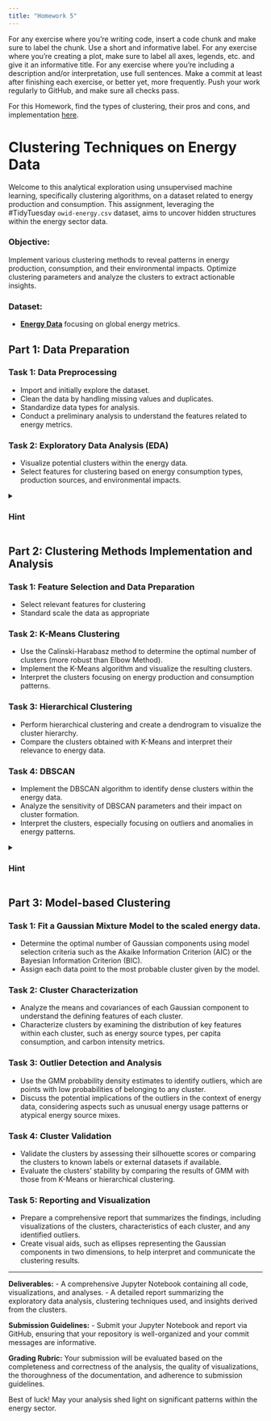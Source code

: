 ```yaml
---
title: "Homework 5"
---
```


For any exercise where you’re writing code, insert a code chunk and make
sure to label the chunk. Use a short and informative label. For any
exercise where you’re creating a plot, make sure to label all axes,
legends, etc. and give it an informative title. For any exercise where
you’re including a description and/or interpretation, use full
sentences. Make a commit at least after finishing each exercise, or
better yet, more frequently. Push your work regularly to GitHub, and make sure 
all checks pass.

For this Homework, find the types of clustering, their pros and cons, and implementation [here](https://datamineaz.org/tables/model-cheatsheet.html). 


# Clustering Techniques on Energy Data

Welcome to this analytical exploration using unsupervised machine learning, specifically clustering algorithms, on a dataset related to energy production and consumption. This assignment, leveraging the #TidyTuesday `owid-energy.csv` dataset, aims to uncover hidden structures within the energy sector data.

### Objective:
Implement various clustering methods to reveal patterns in energy production, consumption, and their environmental impacts. Optimize clustering parameters and analyze the clusters to extract actionable insights.

### Dataset:
- [**Energy Data**](https://github.com/rfordatascience/tidytuesday/tree/master/data/2023/2023-06-06) focusing on global energy metrics.

## Part 1: Data Preparation

### Task 1: Data Preprocessing
- Import and initially explore the dataset.
- Clean the data by handling missing values and duplicates.
- Standardize data types for analysis.
- Conduct a preliminary analysis to understand the features related to energy metrics.

### Task 2: Exploratory Data Analysis (EDA)
- Visualize potential clusters within the energy data.
- Select features for clustering based on energy consumption types, production sources, and environmental impacts.

<details>
  <summary><h3><b>Hint</b></h3></summary>

- Use visualization libraries to explore distributions and relationships. Consider creating scatter plots or pair plots to identify potential clusters.
- Perform correlation analysis to aid in feature selection, focusing on variables that represent different aspects of energy data.

</details>

## Part 2: Clustering Methods Implementation and Analysis

### Task 1: Feature Selection and Data Preparation
- Select relevant features for clustering
- Standard scale the data as appropriate

### Task 2: K-Means Clustering
- Use the Calinski-Harabasz method to determine the optimal number of clusters (more robust than Elbow Method).
- Implement the K-Means algorithm and visualize the resulting clusters.
- Interpret the clusters focusing on energy production and consumption patterns.

### Task 3: Hierarchical Clustering
- Perform hierarchical clustering and create a dendrogram to visualize the cluster hierarchy.
- Compare the clusters obtained with K-Means and interpret their relevance to energy data.

### Task 4: DBSCAN
- Implement the DBSCAN algorithm to identify dense clusters within the energy data.
- Analyze the sensitivity of DBSCAN parameters and their impact on cluster formation.
- Interpret the clusters, especially focusing on outliers and anomalies in energy patterns.

<details>
  <summary><h3><b>Hint</b></h3></summary>

- [DBSCAN (Density-Based Spatial Clustering of Applications with Noise)](https://en.wikipedia.org/wiki/DBSCAN) is a clustering algorithm that groups points that are closely packed together, marking as outliers the points that lie alone in low-density regions. It works well when the clusters are of a similar density.

- Before we proceed with DBSCAN, we need to decide on two parameters:
  - `eps`: The maximum distance between two samples for one to be considered as in the neighborhood of the other.
  - `min_samples`: The number of samples in a neighborhood for a point to be considered as a core point.
- A common approach to determine `eps` is to look at the average distance to the nearest n points for each point, plotting the sorted results. Let's use this method to estimate a suitable eps value for our dataset. We can then perform DBSCAN clustering with the estimated eps and a reasonable min_samples value.
</details>

## Part 3: Model-based Clustering

### Task 1: Fit a Gaussian Mixture Model to the scaled energy data.
- Determine the optimal number of Gaussian components using model selection criteria such as the Akaike Information Criterion (AIC) or the Bayesian Information Criterion (BIC).
- Assign each data point to the most probable cluster given by the model.

### Task 2: Cluster Characterization
- Analyze the means and covariances of each Gaussian component to understand the defining features of each cluster.
- Characterize clusters by examining the distribution of key features within each cluster, such as energy source types, per capita consumption, and carbon intensity metrics.

### Task 3: Outlier Detection and Analysis
- Use the GMM probability density estimates to identify outliers, which are points with low probabilities of belonging to any cluster.
- Discuss the potential implications of the outliers in the context of energy data, considering aspects such as unusual energy usage patterns or atypical energy source mixes.

### Task 4: Cluster Validation
- Validate the clusters by assessing their silhouette scores or comparing the clusters to known labels or external datasets if available.
- Evaluate the clusters' stability by comparing the results of GMM with those from K-Means or hierarchical clustering.

### Task 5: Reporting and Visualization
- Prepare a comprehensive report that summarizes the findings, including visualizations of the clusters, characteristics of each cluster, and any identified outliers.
- Create visual aids, such as ellipses representing the Gaussian components in two dimensions, to help interpret and communicate the clustering results.

---

**Deliverables:**
- A comprehensive Jupyter Notebook containing all code, visualizations, and analyses.
- A detailed report summarizing the exploratory data analysis, clustering techniques used, and insights derived from the clusters.

**Submission Guidelines:**
- Submit your Jupyter Notebook and report via GitHub, ensuring that your repository is well-organized and your commit messages are informative.

**Grading Rubric:**
Your submission will be evaluated based on the completeness and correctness of the analysis, the quality of visualizations, the thoroughness of the documentation, and adherence to submission guidelines.

Best of luck! May your analysis shed light on significant patterns within the energy sector.
